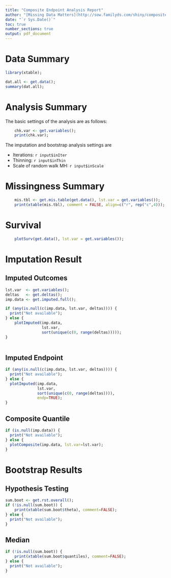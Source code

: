 ---
title: "Composite Endpoint Analysis Report"
author: "[Missing Data Matters](http://sow.familyds.com/shiny/composite/)"
date: "`r Sys.Date()`"
toc: true
number_sections: true
output: pdf_document
---

\newpage

# Data Summary

```{r, echo=FALSE, eval=TRUE}
library(xtable);

dat.all <- get.data();
summary(dat.all);
```

# Analysis Summary

The basic settings of the analysis are as follows:

```{r,echo=FALSE, eval=TRUE}
    chk.var <- get.variables();
    print(chk.var);
```
The imputation and bootstrap analysis settings are

- Iterations: `r input$inIter`
- Thinning: `r input$inThin`
- Scale of random walk MH: `r input$inScale` 


# Missingness Summary

```{r,echo=FALSE, eval=TRUE, results='asis'}
    mis.tbl <- get.mis.table(get.data(), lst.var = get.variables());
    print(xtable(mis.tbl), comment = FALSE, align=c("r", rep("c",4)));
```


# Survival

```{r,echo=FALSE, eval=TRUE}
    plotSurv(get.data(), lst.var = get.variables());
```

\newpage

# Imputation Result

## Imputed Outcomes

```{r,echo=FALSE, eval=TRUE}

lst.var  <- get.variables();
deltas   <- get.deltas();
imp.data <- get.imputed.full();

if (any(is.null(c(imp.data, lst.var, deltas)))) {
  print("Not available");
} else {
    plotImputed(imp.data,
                lst.var,
                sort(unique(c(0, range(deltas)))));
}
	 
```

## Imputed Endpoint

```{r,echo=FALSE, eval=TRUE}
if (any(is.null(c(imp.data, lst.var, deltas)))) {
  print("Not available");
} else {
  plotImputed(imp.data,
              lst.var,
              sort(unique(c(0, range(deltas)))),
              endp=TRUE);
}

```

## Composite Quantile

```{r,echo=FALSE, eval=TRUE}
if (is.null(imp.data)) {
  print("Not available");
} else {
  plotComposite(imp.data, lst.var=lst.var);
}
```

\newpage

# Bootstrap Results

## Hypothesis Testing

```{r,echo=FALSE, eval=TRUE, results='asis'}

sum.boot <- get.rst.overall();
if (!is.null(sum.boot)) {
    print(xtable(sum.boot$theta), comment=FALSE);
} else {
  print("Not available");
}

```

## Median
```{r,echo=FALSE, eval=TRUE, results='asis'}
if (!is.null(sum.boot)) {
    print(xtable(sum.boot$quantiles), comment=FALSE);
} else {
  print("Not available");
}
```



